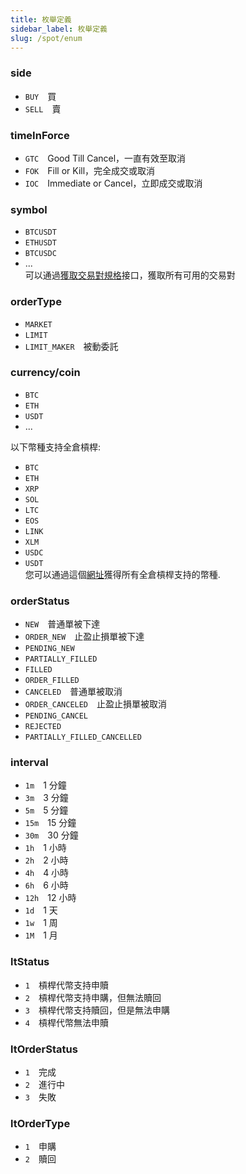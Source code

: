 ```yaml
---
title: 枚舉定義
sidebar_label: 枚舉定義
slug: /spot/enum
---
```


### side
* `BUY`&emsp;買
* `SELL`&emsp;賣

### timeInForce
* `GTC`&emsp;Good Till Cancel，一直有效至取消
* `FOK`&emsp;Fill or Kill，完全成交或取消
* `IOC`&emsp;Immediate or Cancel，立即成交或取消

### symbol
* `BTCUSDT`
* `ETHUSDT`
* `BTCUSDC`
* ...<br/>
可以通過[獲取交易對規格](/spot/public/instrument)接口，獲取所有可用的交易對

### orderType
* `MARKET`
* `LIMIT`
* `LIMIT_MAKER`&emsp;被動委託

### currency/coin
* `BTC`
* `ETH`
* `USDT`
* ...

以下幣種支持全倉槓桿:
* `BTC`
* `ETH`
* `XRP`
* `SOL`
* `LTC`
* `EOS`
* `LINK`
* `XLM`
* `USDC`
* `USDT`<br/>
您可以通過這個<a href="https://www.bybit.com/en-US/trade/spot/leverage/vip">網址</a>獲得所有全倉槓桿支持的幣種.

### orderStatus
* `NEW`&emsp;普通單被下達
* `ORDER_NEW`&emsp;止盈止損單被下達
* `PENDING_NEW`
* `PARTIALLY_FILLED`
* `FILLED`
* `ORDER_FILLED`
* `CANCELED`&emsp;普通單被取消
* `ORDER_CANCELED`&emsp;止盈止損單被取消
* `PENDING_CANCEL`
* `REJECTED`
* `PARTIALLY_FILLED_CANCELLED`

### interval
* `1m`&emsp;1 分鐘
* `3m`&emsp;3 分鐘
* `5m`&emsp;5 分鐘
* `15m`&emsp;15 分鐘
* `30m`&emsp;30 分鐘
* `1h`&emsp;1 小時
* `2h`&emsp;2 小時
* `4h`&emsp;4 小時
* `6h`&emsp;6 小時
* `12h`&emsp;12 小時
* `1d`&emsp;1 天
* `1w`&emsp;1 周
* `1M`&emsp;1 月

### ltStatus
* `1`&emsp;槓桿代幣支持申贖
* `2`&emsp;槓桿代幣支持申購，但無法贖回
* `3`&emsp;槓桿代幣支持贖回，但是無法申購
* `4`&emsp;槓桿代幣無法申贖

### ltOrderStatus
* `1`&emsp;完成
* `2`&emsp;進行中
* `3`&emsp;失敗

### ltOrderType
* `1`&emsp;申購
* `2`&emsp;贖回